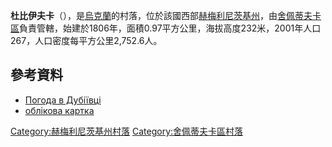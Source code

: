 {{coord|50|19|26|N|27|19|30|E|scale:30000|display=title}}

'''杜比伊夫卡'''（{{lang-uk|Дубіївка}}），是[[烏克蘭|烏克蘭]]的村落，位於該國西部[[赫梅利尼茨基州|赫梅利尼茨基州]]，由[[舍佩蒂夫卡區|舍佩蒂夫卡區]]負責管轄，始建於1806年，面積0.97平方公里，海拔高度232米，2001年人口267，人口密度每平方公里2,752.6人。

==參考資料==
* [http://weather.in.ua/ua/hmel'nickaja/7392 Погода в Дубіївці] {{Wayback|url=http://weather.in.ua/ua/hmel%27nickaja/7392 |date=20111220163512 }}</ref>
* [http://gska2.rada.gov.ua/pls/z7502/A005?rdat1=11.04.2015&rf7571=37205 облікова картка]{{dead link|date=2018年3月 |bot=InternetArchiveBot |fix-attempted=yes }}

{{DEFAULTSORT:Дубіївка}}
[[Category:赫梅利尼茨基州村落|Category:赫梅利尼茨基州村落]]
[[Category:舍佩蒂夫卡區村落|Category:舍佩蒂夫卡區村落]]


{{Khmelnytskyi-geo-stub}}